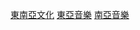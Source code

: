 {{Commons category|Southeast Asian music}}

[[Category:東南亞文化|]]
[[Category:東亞音樂|]]
[[Category:南亞音樂|]]